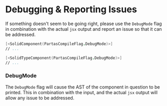 # Debugging & Reporting Issues

If something doesn't seem to be going right, please use the `DebugMode` flag in combination with the actual `jsx` output and report an issue so that it can be addressed.

```fsharp title="Using the DebugFlag"
[<SolidComponent(PartasCompileFlag.DebugMode)>]
// ...

[<SolidTypeComponent(PartasCompileFlag.DebugMode)>]
// ...
```

### DebugMode

The `DebugMode` flag will cause the AST of the component in question to be printed. This in combination with the input, and the actual `jsx` output will allow any issue to be addressed.